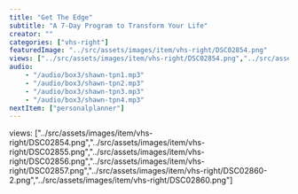 ```yaml
---
title: "Get The Edge"
subtitle: "A 7-Day Program to Transform Your Life"
creator: ""
categories: ["vhs-right"]
featuredImage: "../src/assets/images/item/vhs-right/DSC02854.png"
views: ["../src/assets/images/item/vhs-right/DSC02854.png","../src/assets/images/item/vhs-right/DSC02855.png","../src/assets/images/item/vhs-right/DSC02856.png","../src/assets/images/item/vhs-right/DSC02857.png"]
audio:
    - "/audio/box3/shawn-tpn1.mp3"
    - "/audio/box3/shawn-tpn2.mp3"
    - "/audio/box3/shawn-tpn3.mp3"
    - "/audio/box3/shawn-tpn4.mp3"
nextItem: ["personalplanner"]
---
```


views: ["../src/assets/images/item/vhs-right/DSC02854.png","../src/assets/images/item/vhs-right/DSC02855.png","../src/assets/images/item/vhs-right/DSC02856.png","../src/assets/images/item/vhs-right/DSC02857.png","../src/assets/images/item/vhs-right/DSC02860-2.png","../src/assets/images/item/vhs-right/DSC02860.png"]
